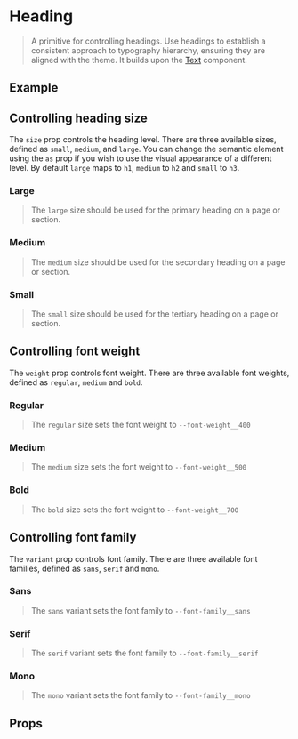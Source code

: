 
<Meta of={HeadingStories} />

# Heading
> A primitive for controlling headings. Use headings to establish a consistent approach to typography hierarchy, 
ensuring they are aligned with the theme. It builds upon the [Text](?path=/docs/typography-text--documentation) component.

## Example
<Source dark />

## Controlling heading size
The `size` prop controls the heading level. There are three available sizes, defined as `small`, `medium`, and `large`. 
You can change the semantic element using the `as` prop if you wish to use the visual appearance of a different level.
By default `large` maps to `h1`, `medium` to `h2` and `small` to `h3`.

### Large
> The `large` size should be used for the primary heading on a page or section. 
<Canvas>
    <Story of={HeadingStories.LargeSize} />
</Canvas>

### Medium
> The `medium` size should be used for the secondary heading on a page or section.
<Canvas>
    <Story of={HeadingStories.MediumSize} />
</Canvas>

### Small
> The `small` size should be used for the tertiary heading on a page or section.
<Canvas>
    <Story of={HeadingStories.SmallSize} />
</Canvas>

## Controlling font weight
The `weight` prop controls font weight. There are three available font weights, defined as `regular`, `medium` and `bold`.

### Regular
> The `regular` size sets the font weight to `--font-weight__400`
<Canvas>
    <Story of={HeadingStories.RegularWeight} />
</Canvas>

### Medium
> The `medium` size sets the font weight to `--font-weight__500`
<Canvas>
    <Story of={HeadingStories.MediumWeight} />
</Canvas>

### Bold
> The `bold` size sets the font weight to `--font-weight__700`
<Canvas>
    <Story of={HeadingStories.BoldWeight} />
</Canvas>

## Controlling font family
The `variant` prop controls font family. There are three available font families, defined as `sans`, `serif` and `mono`.

### Sans
> The `sans` variant sets the font family to `--font-family__sans`
<Canvas>
    <Story of={HeadingStories.SansFamily} />
</Canvas>

### Serif
> The `serif` variant sets the font family to `--font-family__serif`
<Canvas>
    <Story of={HeadingStories.SerifFamily} />
</Canvas>

### Mono
> The `mono` variant sets the font family to `--font-family__mono`
<Canvas>
    <Story of={HeadingStories.MonoFamily} />
</Canvas>

## Props
<ArgsTable />
